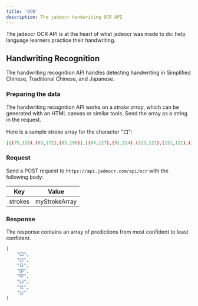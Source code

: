 ```yaml
---
title: 'OCR'
description: The jadeocr handwriting OCR API
---
```


The jadeocr OCR API is at the heart of what jadeocr was made to do: help language
learners practice their handwriting.


## Handwriting Recognition

The handwriting recognition API handles detecting handwriting in Simplified
Chinese, Traditional Chinese, and Japanese.

### Preparing the data
The handwriting recognition API works on a _stroke array_, which can be generated
with an HTML canvas or similar tools. Send the array as a string in the request.

Here is a sample stroke array for the character "口":

```json
[[(75,128),(83,172),(85,196)],[(84,127),(91,124),(123,121),(151,121),(161,121),(161,128),(165,157),(164,181),(162,195)],[(89,187),(103,194),(129,200),(149,199)]]
```

### Request
Send a POST request to `https://api.jadeocr.com/api/ocr` with the following body:

|       Key       |            Value            |
|-----------------|-----------------------------|
| strokes         | myStrokeArray               |


### Response
The response contains an array of predictions from most confident to least
confident.
```json
[
    "囗",
    "口",
    "日",
    "卲",
    "叩",
    "凵",
    "乜",
    "公"
]
```
